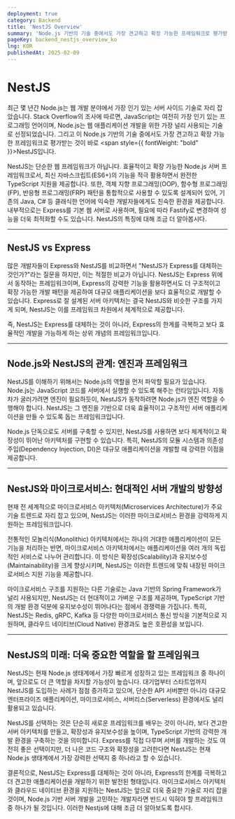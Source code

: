 ```yaml
---
deployment: true
category: Backend
title: 'NestJS Overview'
summary: 'Node.js 기반의 기술 중에서도 가장 견고하고 확장 가능한 프레임워크로 평가받는 NestJS에 대해 알아봅시다.'
pageKey: backend_nestjs_overview_ko
lng: KOR
publishedAt: 2025-02-09
---
```


# NestJS

최근 몇 년간 Node.js는 웹 개발 분야에서 가장 인기 있는 서버 사이드 기술로 자리 잡았습니다. Stack Overflow의 조사에 따르면, JavaScript는 여전히 가장 인기 있는 프로그래밍 언어이며, Node.js는 웹 애플리케이션 개발을 위한 가장 널리 사용되는 기술로 선정되었습니다. 그리고 이 Node.js 기반의 기술 중에서도 가장 견고하고 확장 가능한 프레임워크로 평가받는 것이 바로 <span style={{ fontWeight: "bold" }}>NestJS</span>입니다.



NestJS는 단순한 웹 프레임워크가 아닙니다. 효율적이고 확장 가능한 Node.js 서버 프레임워크로서, 최신 자바스크립트(ES6+)의 기능을 적극 활용하면서 완전한 TypeScript 지원을 제공합니다. 또한, 객체 지향 프로그래밍(OOP), 함수형 프로그래밍(FP), 반응형 프로그래밍(FRP) 패턴을 통합적으로 사용할 수 있도록 설계되어 있어, 기존의 Java, C# 등 클래식한 언어에 익숙한 개발자들에게도 친숙한 환경을 제공합니다. 내부적으로는 Express를 기본 웹 서버로 사용하며, 필요에 따라 Fastify로 변경하여 성능을 더욱 최적화할 수도 있습니다. NestJS의 특징에 대해 조금 더 알아봅시다.

---

## NestJS vs Express

많은 개발자들이 Express와 NestJS를 비교하면서 "NestJS가 Express를 대체하는 것인가?"라는 질문을 하지만, 이는 적절한 비교가 아닙니다. NestJS는 Express 위에서 동작하는 프레임워크이며, Express의 강력한 기능을 활용하면서도 더 구조적이고 확장 가능한 개발 패턴을 제공하여 대규모 애플리케이션을 보다 효율적으로 개발할 수 있습니다. Express로 잘 설계된 서버 아키텍처는 결국 NestJS와 비슷한 구조를 가지게 되며, NestJS는 이를 프레임워크 차원에서 체계적으로 제공합니다.



즉, NestJS는 Express를 대체하는 것이 아니라, Express의 한계를 극복하고 보다 효율적인 개발을 가능하게 하는 상위 개념의 프레임워크입니다.

---

## Node.js와 NestJS의 관계: 엔진과 프레임워크

NestJS를 이해하기 위해서는 Node.js의 역할을 먼저 파악할 필요가 있습니다. Node.js는 JavaScript 코드를 서버에서 실행할 수 있도록 해주는 런타임입니다. 자동차가 굴러가려면 엔진이 필요하듯이, NestJS가 동작하려면 Node.js가 엔진 역할을 수행해야 합니다. NestJS는 그 엔진을 기반으로 더욱 효율적이고 구조적인 서버 애플리케이션을 만들 수 있도록 돕는 프레임워크입니다.



Node.js 단독으로도 서버를 구축할 수 있지만, NestJS를 사용하면 보다 체계적이고 확장성이 뛰어난 아키텍처를 구현할 수 있습니다. 특히, NestJS의 모듈 시스템과 의존성 주입(Dependency Injection, DI)은 대규모 애플리케이션을 개발할 때 강력한 이점을 제공합니다.

---

## NestJS와 마이크로서비스: 현대적인 서버 개발의 방향성

현재 전 세계적으로 마이크로서비스 아키텍처(Microservices Architecture)가 주요 기술 트렌드로 자리 잡고 있으며, NestJS는 이러한 마이크로서비스 환경을 강력하게 지원하는 프레임워크입니다.



전통적인 모놀리식(Monolithic) 아키텍처에서는 하나의 거대한 애플리케이션이 모든 기능을 처리하는 반면, 마이크로서비스 아키텍처에서는 애플리케이션을 여러 개의 독립적인 서비스로 나누어 관리합니다. 이 방식은 확장성(Scalability)과 유지보수성(Maintainability)을 크게 향상시키며, NestJS는 이러한 트렌드에 맞춰 내장된 마이크로서비스 지원 기능을 제공합니다.



마이크로서비스 구조를 지원하는 다른 기술로는 Java 기반의 Spring Framework가 널리 사용되지만, NestJS는 더 현대적이고 가벼운 구조를 제공하며, TypeScript 기반의 개발 환경 덕분에 유지보수성이 뛰어나다는 점에서 경쟁력을 가집니다. 특히, NestJS는 Redis, gRPC, Kafka 등 다양한 마이크로서비스 통신 방식을 기본적으로 지원하며, 클라우드 네이티브(Cloud Native) 환경과도 높은 호환성을 보입니다.

---

## NestJS의 미래: 더욱 중요한 역할을 할 프레임워크

NestJS는 현재 Node.js 생태계에서 가장 빠르게 성장하고 있는 프레임워크 중 하나이며, 앞으로도 더 큰 역할을 차지할 가능성이 높습니다. 대기업부터 스타트업까지 NestJS를 도입하는 사례가 점점 증가하고 있으며, 단순한 API 서버뿐만 아니라 대규모 엔터프라이즈 애플리케이션, 마이크로서비스, 서버리스(Serverless) 환경에서도 널리 활용되고 있습니다.



NestJS를 선택하는 것은 단순히 새로운 프레임워크를 배우는 것이 아니라, 보다 견고한 서버 아키텍처를 만들고, 확장성과 유지보수성을 높이며, TypeScript 기반의 강력한 개발 환경을 구축하는 것을 의미합니다. Express를 직접 다루며 서버를 개발하는 것도 여전히 좋은 선택이지만, 더 나은 코드 구조와 확장성을 고려한다면 NestJS는 현재 Node.js 생태계에서 가장 강력한 선택지 중 하나라고 할 수 있습니다.



결론적으로, NestJS는 Express를 대체하는 것이 아니라, Express의 한계를 극복하고 더 견고한 애플리케이션을 개발하기 위한 발전된 형태입니다. 마이크로서비스 아키텍처와 클라우드 네이티브 환경을 지원하는 NestJS는 앞으로 더욱 중요한 기술로 자리 잡을 것이며, Node.js 기반 서버 개발을 고민하는 개발자라면 반드시 익혀야 할 프레임워크 중 하나가 될 것입니다. 이러한 Nestjs에 대해 조금 더 알아보도록 합시다.

